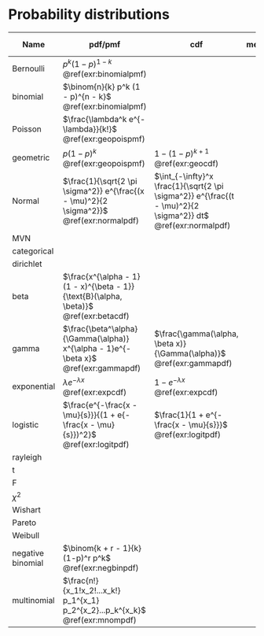 # Probability distributions

Name | pdf/pmf | cdf | mean | variance | Use in R | relationships
------------- | ------------- | --- | --- | --- | --- | --- 
Bernoulli | $p^k (1 - p)^{1 - k}$ <br> \@ref(exr:binomialpmf) | | | | | 
binomial | $\binom{n}{k} p^k (1 - p)^{n - k}$ <br> \@ref(exr:binomialpmf) | | | | | 
Poisson | $\frac{\lambda^k e^{-\lambda}}{k!}$ <br> \@ref(exr:geopoispmf) | | | | | 
geometric | $p(1-p)^k$ <br> \@ref(exr:geopoispmf) | $1 - (1-p)^{k + 1}$ <br> \@ref(exr:geocdf)| | | | 
Normal | $\frac{1}{\sqrt{2 \pi \sigma^2}} e^{\frac{(x - \mu)^2}{2 \sigma^2}}$ <br> \@ref(exr:normalpdf)| $\int_{-\infty}^x \frac{1}{\sqrt{2 \pi \sigma^2}} e^{\frac{(t - \mu)^2}{2 \sigma^2}} dt$ <br> \@ref(exr:normalpdf)| | | | 
MVN | | | | 
categorical | | | | | | 
dirichlet |  | | | | | 
beta | $\frac{x^{\alpha - 1} (1 - x)^{\beta - 1}}{\text{B}(\alpha, \beta)}$ <br> \@ref(exr:betacdf) | | | | | 
gamma | $\frac{\beta^\alpha}{\Gamma(\alpha)} x^{\alpha - 1}e^{-\beta x}$  <br> \@ref(exr:gammapdf) | $\frac{\gamma(\alpha, \beta x)}{\Gamma(\alpha)}$ <br> \@ref(exr:gammapdf)| | | | 
exponential | $\lambda e^{-\lambda x}$ <br> \@ref(exr:expcdf)| $1 - e^{-\lambda x}$ <br> \@ref(exr:expcdf) | | | | 
logistic | $\frac{e^{-\frac{x - \mu}{s}}}{(1 + e{-\frac{x - \mu}{s}})^2}$ <br> \@ref(exr:logitpdf) | $\frac{1}{1 + e^{-\frac{x - \mu}{s}}}$ <br> \@ref(exr:logitpdf) | | | | 
rayleigh |  | | | | | 
t | | | | | | 
F |  | | | | |
$\chi^2$ |  | | | | | 
Wishart |  | | | | | 
Pareto |  | | | | |
Weibull |  | | | | | 
negative binomial | $\binom{k + r - 1}{k}(1-p)^r p^k$ <br> \@ref(exr:negbinpdf) | | | | | 
multinomial | $\frac{n!}{x_1!x_2!...x_k!} p_1^{x_1} p_2^{x_2}...p_k^{x_k}$ <br> \@ref(exr:mnompdf) | | | | | 


